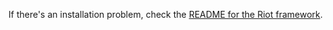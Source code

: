 If there's an installation problem, check the [README for the Riot framework](../../app/riot/README.md).
